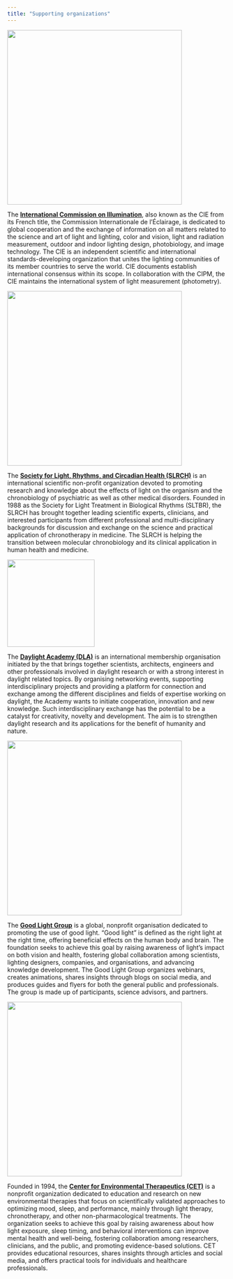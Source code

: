 ```yaml
---
title: "Supporting organizations"
---
```


![](assets/logo-cie.png){width=300pt}

The **[International Commission on Illumination](https://cie.co.at/)**, also known as the CIE from its French title, the Commission Internationale de l'Éclairage, is dedicated to global cooperation and the exchange of information on all matters related to the science and art of light and lighting, color and vision, light and radiation measurement, outdoor and indoor lighting design, photobiology, and image technology. The CIE is an independent scientific and international standards-developing organization that unites the lighting communities of its member countries to serve the world. CIE documents establish international consensus within its scope. In collaboration with the CIPM, the CIE maintains the international system of light measurement (photometry).

![](assets/logo-slrch.png){width=300pt}

The **[Society for Light, Rhythms, and Circadian Health (SLRCH)](https://slrch.org/)** is an international scientific non-profit organization devoted to promoting research and knowledge about the effects of light on the organism and the chronobiology of psychiatric as well as other medical disorders. Founded in 1988 as the Society for Light Treatment in Biological Rhythms (SLTBR), the SLRCH has brought together leading scientific experts, clinicians, and interested participants from different professional and multi-disciplinary backgrounds for discussion and exchange on the science and practical application of chronotherapy in medicine. The SLRCH is helping the transition between molecular chronobiology and its clinical application in human health and medicine.

![](assets/logo-dla.png){width=150pt}

The **[Daylight Academy (DLA)](https://daylight.academy/)** is an international membership organisation initiated by the that brings together scientists, architects, engineers and other professionals involved in daylight research or with a strong interest in daylight related topics. By organising networking events, supporting interdisciplinary projects and providing a platform for connection and exchange among the different disciplines and fields of expertise working on daylight, the Academy wants to initiate cooperation, innovation and new knowledge. Such interdisciplinary exchange has the potential to be a catalyst for creativity, novelty and development. The aim is to strengthen daylight research and its applications for the benefit of humanity and nature.

![](assets/logo-glg.png){width=300pt}

The **[Good Light Group](https://www.goodlightgroup.org/)** is a global, nonprofit organisation dedicated to promoting the use of good light. "Good light" is defined as the right light at the right time, offering beneficial effects on the human body and brain. The foundation seeks to achieve this goal by raising awareness of light's impact on both vision and health, fostering global collaboration among scientists, lighting designers, companies, and organisations, and advancing knowledge development. The Good Light Group organizes webinars, creates animations, shares insights through blogs on social media, and produces guides and flyers for both the general public and professionals. The group is made up of participants, science advisors, and partners.

![](assets/logo-cet.png){width=300pt}

Founded in 1994, the **[Center for Environmental Therapeutics (CET)](https://cet.org/)** is a nonprofit organization dedicated to education and research on new environmental therapies that focus on scientifically validated approaches to optimizing mood, sleep, and performance, mainly through light therapy, chronotherapy, and other non-pharmacological treatments. The organization seeks to achieve this goal by raising awareness about how light exposure, sleep timing, and behavioral interventions can improve mental health and well-being, fostering collaboration among researchers, clinicians, and the public, and promoting evidence-based solutions. CET provides educational resources, shares insights through articles and social media, and offers practical tools for individuals and healthcare professionals.